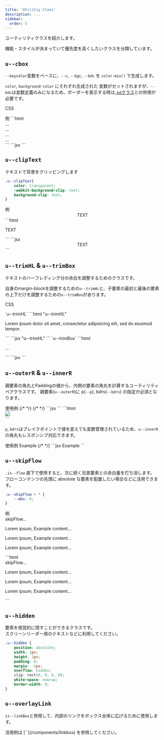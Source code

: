 ```yaml
---
title: 'Utilitiy Class'
description: ...
sidebar:
  order: 5
---
```



ユーティリティクラスを紹介します。

機能・スタイルが決まっていて優先度を高くしたいクラスを分類しています。



## `u--cbox`

`--keycolor`変数をベースに、`--c`, `--bgc`, `--bdc` を `color-mix()` で生成します。

`color`, `background-color` にそれぞれ生成された 変数がセットされますが、`--bdc`は変数定義のみになるため、ボーダーを表示する時は[`-bd`クラス](/css/border)との併用が必要です。

<PreviewTitle>CSS</PreviewTitle>
<EmbedCode dirPath='packages/lism-css' srcPath='src/scss/utility/_cbox.scss' />


<Preview>
	<PreviewTitle>例</PreviewTitle>
	<PreviewArea resize p='30'>
		<Lism className='u--cbox' keycolor='blue' p='30'><Dummy length='codes' /></Lism>
		<Lism className='u--cbox' keycolor='red' bd p='30'><Dummy length='codes' /></Lism>
		<Lism className='u--cbox' keycolor='purple' bd bdc='keycolor:base:25%' p='30'><Dummy length='codes' /></Lism>
		<Lism className='u--cbox' keycolor='#688f04' bd='is' bdw='4px' p='30'><Dummy length='codes' /></Lism>
	</PreviewArea>
	<PreviewCode slot="tab" label="HTML">
		```html
		<div class='u--cbox -p:30' style='--keycolor:var(--blue)'>...</div>
		<div class='u--cbox -bd -p:30' style='--keycolor:var(--red)'>...</div>
		<div class="u--cbox -bd -bdc:mix -p:30" style="--keycolor:var(--purple);--_bdc1:var(--keycolor);--_bdc2:var(--c-base);--_mixpct-bdc:25%">...</div>
		<div class='u--cbox -bd:is -p:30' style='--keycolor:#688f04;--bdw:4px;'>...</div>
		```
	</PreviewCode>
	<PreviewCode slot="tab" label='JSX'>
		```jsx
		<Lism className='u--cbox' keycolor='blue' p='30'><Dummy length='codes' /></Lism>
		<Lism className='u--cbox' keycolor='red' bd p='30'><Dummy length='codes' /></Lism>
		<Lism className='u--cbox' keycolor='purple' bd bdc='keycolor:base:25%' p='30'><Dummy length='codes' /></Lism>
		<Lism className='u--cbox' keycolor='#688f04' bd='is' bdw='4px' p='30'><Dummy length='codes' /></Lism>
		```
	</PreviewCode>
</Preview>


## `u--clipText`

テキストで背景をクリッピングします

```css
.u--clipText{
	color: transparent;
	-webkit-background-clip: text;
	background-clip: text;
}
```

<Preview>
	<PreviewTitle>例</PreviewTitle>
	<PreviewArea>
		<Center>
			<Box className='u--clipText' bg='linear-gradient(45deg, var(--blue), var(--pink))'>
				<Text fz='5xl' fw='900' lts='l'>TEXT</Text>
			</Box>
		</Center>
	</PreviewArea>
	<PreviewCode slot="tab" label="HTML">
		```html
		<div class="l--center">
			<div class="l--box u--clipText -bg" style="--bg:linear-gradient(45deg, var(--blue), var(--pink))">
				<p class="-fz:5xl -fw:900 -lts:l">TEXT</p>
			</div>
		</div>
		```
	</PreviewCode>
	<PreviewCode slot="tab" label='JSX'>
		```jsx
		<Center>
			<Box className='u--clipText' bg='linear-gradient(45deg, var(--blue), var(--pink))'>
				<Text fz='5xl' fw='900' lts='l'>TEXT</Text>
			</Box>
		</Center>
		```
	</PreviewCode>
</Preview>

## `u--trimHL` & `u--trimBox`

テキストのハーフレディング分の余白を調整するためのクラスです。

自身のmargin-blockを調整するための`u--trimHL`と、子要素の最初と最後の要素の上下だけを調整するための`u--trimBox`があります。

<PreviewTitle>CSS</PreviewTitle>
<EmbedCode dirPath='packages/lism-css' srcPath='src/scss/utility/_trimHL.scss' />

<Preview>
	<PreviewTitle>`u--trimHL`</PreviewTitle>
	<PreviewArea resize p='30'>
		<Box bd bds='dashed'>
			<Dummy className='u--trimHL' length='s'/>
		</Box>
	</PreviewArea>
	<PreviewCode slot="tab" label="HTML">
		```html "u--trimHL"
		<div class="l--box -bd" style="--bds:dashed">
			<p class="u--trimHL">Lorem ipsum dolor sit amet, consectetur adipisicing elit, sed do eiusmod tempor.</p>
		</div>
		```
	</PreviewCode>
	<PreviewCode slot="tab" label='JSX'>
		```jsx "u--trimHL"
		<Box bd bds='dashed'>
			<Dummy className='u--trimHL' length='s'/>
		</Box>
		```
	</PreviewCode>
</Preview>

<Preview>
	<PreviewTitle>`u--trimBox`</PreviewTitle>
	<PreviewArea resize p='30'>
		<Lism className='u--trimBox' isFlow='s' bd p='30'>
			<Dummy length='s' />
			<Dummy />
		</Lism>
		<Stack className='u--trimBox' g='10' bd p='30'>
			<Media ar='ogp' src='/img/img-1.jpg'/>
			<Box mbs='var(--HL)'>
				<Dummy tag='ul'/>
			</Box>
			<Dummy length='s' />
		</Stack>
	</PreviewArea>
	<PreviewCode slot="tab" label="HTML">
		```html
		<div class="u--trimBox -bd -p:30">
			<p>...</p>
		</div>
		```
	</PreviewCode>
	<PreviewCode slot="tab" label='JSX'>
		```jsx
		<Lism className='u--trimBox' bd p='30'>
			<Dummy />
		</Lism>
		```
	</PreviewCode>
</Preview>


## `u--outerR` & `u--innerR`

親要素の角丸とPaddingの値から、内側の要素の角丸を計算するユーティリティペアクラスです。 
親要素(`u--outerR`)に p(`--p`), bdrs(`--bdrs`) の指定が必須となります。

<Preview>
	<PreviewTitle>使用例</PreviewTitle>
	<PreviewArea p='40'>
	<Lism className='u--outerR' p='20' bd bxsh='20' bdrs='50'>
		<Frame className='u--innerR'>
			<Media ar='ogp' src='/img/img-4.jpg'/>
			{/* <Layer blur='10px' t='unset' bgc='rgb(255 255 255 / 50%)'>
				<Dummy p='30' />
			</Layer> */}
		</Frame>
	</Lism>
	</PreviewArea>
	{/* <PreviewCode label="HTML" slot="tab">
	</PreviewCode> */}
	<PreviewCode label="JSX" slot="tab">
```jsx
<Lism className='u--outerR' p='20' bd bxsh='20' bdrs='50'>
	<Frame className='u--innerR'>
		<Media ar='ogp' src='/img/img-4.jpg'/>
	</Frame>
</Lism>
```
	</PreviewCode>
	<PreviewCode label="HTML" slot="tab">
```html
<div class="u--outerR -p:20 -bd -bxsh:20 -bdrs:50">
	<div class="l--frame u--innerR">
		<img class="-ar:ogp" src="/img/img-4.jpg">
	</div>
</div>
```
	</PreviewCode>
</Preview>

<Spacer h='1rem' />

`p`, `bdrs`はブレイクポイントで値を変えても変数管理されているため、`u--innerR`の角丸もレスポンシブ対応できます。

<Preview>
	<PreviewTitle>使用例</PreviewTitle>
	<PreviewArea p='30' resize>
	<Lism p={[10, 20, 30]} bd bdw='2px' bdrs={['4',null,'5']} class='u--outerR'>
		<Lism bd p='20' class='u--innerR'>
			Example
		</Lism>
	</Lism>
	</PreviewArea>
	{/* <PreviewCode label="HTML" slot="tab">
	</PreviewCode> */}
	<PreviewCode label="JSX" slot="tab">
```jsx
<Lism p={[10, 20, 30]} bd bdw='2px' bdrs={['4',null,'5']} class='u--outerR'>
	<Lism bd p='20' class='u--innerR'>
		Example
	</Lism>
</Lism>
```
	</PreviewCode>
</Preview>


## `u--skipFlow`

`.is--flow` 直下で使用すると、次に続く兄弟要素との余白量を打ち消します。  
フローコンテンツの先頭に absolute な要素を配置したい場合などに活用できます。

```css
.u--skipFlow + * {
	--mbs: 0;
}
```

<Preview>
	<PreviewTitle>例</PreviewTitle>
	<PreviewArea p='30'>
		<div class="is--flow -p:10">
			<div class='u--skipFlow'>skipFlow...</div>
			<p>Lorem ipsum, Example content...</p>
			<p>Lorem ipsum, Example content...</p>
			<p>Lorem ipsum, Example content...</p>
		</div>
	</PreviewArea>
	<PreviewCode slot='tab' label='HTML'>
	```html
	<div class="is--flow -p:10">
		<div class='u--skipFlow'>skipFlow...</div>
		<p>Lorem ipsum, Example content...</p>
		<p>Lorem ipsum, Example content...</p>
		<p>Lorem ipsum, Example content...</p>
	</div>
	```
	</PreviewCode>
</Preview>


## `u--hidden`

要素を視覚的に隠すことができるクラスです。  
スクリーンリーダー用のテキストなどに利用してください。

```css
.u--hidden {
	position: absolute;
	width: 1px;
	height: 1px;
	padding: 0;
	margin: -1px;
	overflow: hidden;
	clip: rect(0, 0, 0, 0);
	white-space: nowrap;
	border-width: 0;
}
```


## `u--overlayLink`

`is--linkBox`と併用して、内部のリンクをボックス全体に広げるために使用します。

<Reference>
活用例は [`<LinkBox>`](/components/linkbox) を参照してください。
</Reference>

